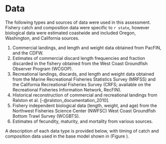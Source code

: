 # Data
The following types and sources of data were used in this assessment. Fishery catch and composition data were specific to `r state`, however biological data were estimated coastwide and included Oregon, Washington, and California sources. 

1. Commercial landings, and length and weight data obtained from PacFIN, and the CDFW.
2. Estimates of commercial discard length frequencies and fraction discarded in the fishery obtained from the West Coast Groundfish Observer Program (WCGOP).
3. Recreational landings, discards, and length and weight data obtained from the Marine Recreational Fisheries Statistics Survey (MRFSS) and the California Recreational Fisheries Survey (CRFS; available on the Recreational Fisheries Information Network, RecFIN). 
4. Historical reconstruction of commercial and recreational landings from Ralston et al. [-@ralston_documentation_2010].
5. Fishery independent biological data (length, weight, and age) from the Northwest Fisheries Science Center (NWFSC) West Coast Groundfish Bottom Trawl Survey (WCGBTS).
6. Estimates of fecundity, maturity, and mortality from various sources.

A description of each data type is provided below, with timing of catch and composition data used in the base model shown in (Figure \ref{fig:data-plot}).

